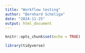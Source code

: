 ```yaml
---
title: "Workflow testing"
author: "Bernhard Scheliga"
date: "2024-11-25"
output: html_document
---
```


```r
knitr::opts_chunk$set(echo = TRUE)
```



```r
library(tidyverse)
```

